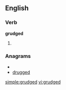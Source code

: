 ==English==

===Verb===
'''grudged'''

# {{past of|[[grudge]]}}

===Anagrams===
* {{alphagram|ddeggru}}
* [[drugged#English|drugged]]

[[simple:grudged]]
[[vi:grudged]]